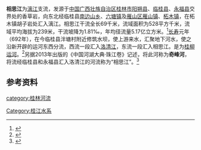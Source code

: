 {{coord|25|11|59|N|110|20|57|E|display=title}}
'''相思江'''为[[漓江|漓江]]支流，发源于[[中国|中国]][[广西壮族自治区|广西壮族自治区]][[桂林市|桂林市]][[阳朔县|阳朔县]]、[[临桂县|临桂县]]、[[永福县|永福县]]交界处的香草岩，向东北经临桂县[[南边山乡|南边山乡]]、[[六塘镇|六塘镇]]及[[雁山区|雁山区]][[雁山镇|雁山镇]]、[[柘木镇|柘木镇]]，在柘木镇胡子岩处汇入漓江。相思江干流全长69千米，流域面积为528平方千米，流域平均海拔为239米，干流坡降为1.81‰，年均径流量5.17亿立方米。<ref>{{Cite web |url=http://www.gxdqw.com/bin/mse.exe?seachword=&K=b&A=3&rec=39&run=13 |title=桂林市志·自然环境志·第五章 水文·第一节 河流 |access-date=2012-03-02 |archive-date=2019-05-20 |archive-url=https://web.archive.org/web/20190520170903/http://www.gxdqw.com/bin/mse.exe?seachword=&K=b&A=3&rec=39&run=13 |dead-url=no }}</ref>[[長壽_(武周)|长寿]]元年（692年），在今临桂县泮塘村附近修筑水坝，使上游来水，汇聚地下河水，使之沿新开辟的运河东西分流，西流一段汇入[[洛清江|洛清江]]，东流一段汇入相思江。是为[[桂柳运河|桂柳运河]]。<ref>{{Cite web |url=http://www.gxdqw.com/bin/mse.exe?seachword=&K=b&A=12&rec=18&run=13 |title=桂林市志·山水志·第三章 秀水·第三节 其他河流 |access-date=2012-03-02 |archive-date=2018-08-03 |archive-url=https://web.archive.org/web/20180803221838/http://www.gxdqw.com/bin/mse.exe?seachword=&K=b&A=12&rec=18&run=13 |dead-url=no }}</ref>另据2013年出版的《中国河湖大典·珠江卷》记述，将此河称为'''奇峰河'''，将流经临桂县和永福县汇入洛清江的河流称为“相思江”。<ref name="中国河湖大典">{{cite book zh |author=《[[中国河湖大典|中国河湖大典]]》编纂委员会 |title=《中国河湖大典·珠江卷》 |format=M|edition=1 |location=北京 |publisher=中国水利水电出版社 |date=2013年1月 |pages=118和192页 |id= ISBN 978-7-5170-0561-2}}</ref>

==参考资料==
{{reflist}}

{{桂林水系}}

[[category:桂林河流|category:桂林河流]]
[[Category:桂江水系|Category:桂江水系]]